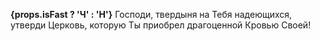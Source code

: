 **{props.isFast ? 'Ч' : 'Н'}** Господи, твердыня на Тебя надеющихся, утверди Церковь, которую Ты приобрел драгоценной Кровью Своей!
